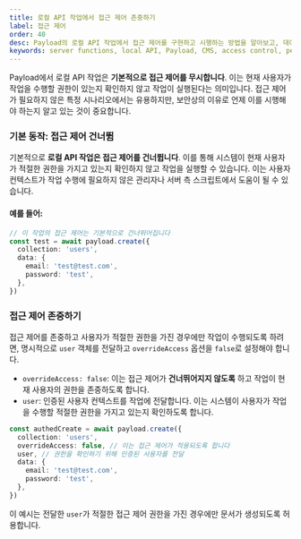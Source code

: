```yaml
---
title: 로컬 API 작업에서 접근 제어 존중하기
label: 접근 제어
order: 40
desc: Payload의 로컬 API 작업에서 접근 제어를 구현하고 시행하는 방법을 알아보고, 데이터 조작 중에 적절한 권한이 존중되도록 하세요.
keywords: server functions, local API, Payload, CMS, access control, permissions, user context, server-side logic, custom workflows, data management, headless CMS, TypeScript, Node.js, backend
---
```


Payload에서 로컬 API 작업은 **기본적으로 접근 제어를 무시합니다**. 이는 현재 사용자가 작업을 수행할 권한이 있는지 확인하지 않고 작업이 실행된다는 의미입니다. 접근 제어가 필요하지 않은 특정 시나리오에서는 유용하지만, 보안상의 이유로 언제 이를 시행해야 하는지 알고 있는 것이 중요합니다.

### 기본 동작: 접근 제어 건너뜀

기본적으로 **로컬 API 작업은 접근 제어를 건너뜁니다**. 이를 통해 시스템이 현재 사용자가 적절한 권한을 가지고 있는지 확인하지 않고 작업을 실행할 수 있습니다. 이는 사용자 컨텍스트가 작업 수행에 필요하지 않은 관리자나 서버 측 스크립트에서 도움이 될 수 있습니다.

#### 예를 들어:

```ts
// 이 작업의 접근 제어는 기본적으로 건너뛰어집니다
const test = await payload.create({
  collection: 'users',
  data: {
    email: 'test@test.com',
    password: 'test',
  },
})
```

### 접근 제어 존중하기

접근 제어를 존중하고 사용자가 적절한 권한을 가진 경우에만 작업이 수행되도록 하려면, 명시적으로 `user` 객체를 전달하고 `overrideAccess` 옵션을 `false`로 설정해야 합니다.

- `overrideAccess: false`: 이는 접근 제어가 **건너뛰어지지 않도록** 하고 작업이 현재 사용자의 권한을 존중하도록 합니다.
- `user`: 인증된 사용자 컨텍스트를 작업에 전달합니다. 이는 시스템이 사용자가 작업을 수행할 적절한 권한을 가지고 있는지 확인하도록 합니다.

```ts
const authedCreate = await payload.create({
  collection: 'users',
  overrideAccess: false, // 이는 접근 제어가 적용되도록 합니다
  user, // 권한을 확인하기 위해 인증된 사용자를 전달
  data: {
    email: 'test@test.com',
    password: 'test',
  },
})
```

이 예시는 전달한 `user`가 적절한 접근 제어 권한을 가진 경우에만 문서가 생성되도록 허용합니다.